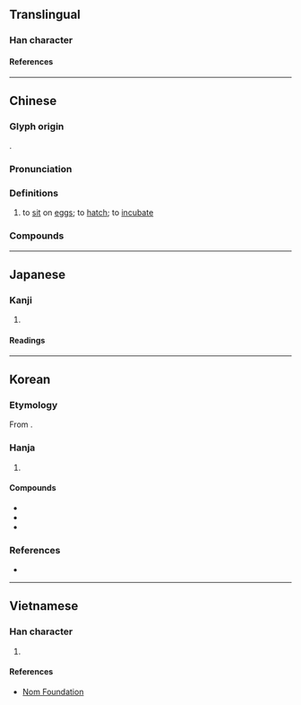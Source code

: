 {{also|孚}}
{{character info}}
==Translingual==

===Han character===
{{Han char|rn=39|rad=子|as=11|sn=14|four=72747|canj=HHSLD|ids=⿰卵孚}}

====References====
{{Han ref|kx=0280.210|dkj=07021|dj=0549.200|hdz=21018.170|uh=5B75}}

----

==Chinese==
{{zh-forms|ss=孚}}

===Glyph origin===
{{Han etym}}
{{Han compound|卵|孚|ls=psc|c1=s|t1=egg|c2=p}}.

===Pronunciation===
{{zh-pron
|m=fū
|c=fu1
|h=pfs=phu;gd=pu4
|j=fu1
|md=hŭ
|mn=ml:hu/ml,jj,tw:pū
|mn_note=hu - literary; pū - vernacular (俗)
|mn-t=hu1/bu7
|w=3bu
|mc=y
|oc=y
|cat=v
}}

===Definitions===
{{zh-hanzi}}

# to [[sit]] on [[egg]]s; to [[hatch]]; to [[incubate]]

===Compounds===
{{zh-der|孵育|孵化期|孵卵機|孵化}}

----

==Japanese==

===Kanji===
{{ja-kanji|grade=|rs=子11}}

# {{rfdef|ja|sort=子11}}

====Readings====
{{ja-readings
|goon=ふ
|kanon=ふ
|kun=かえ-る, かえ-す
}}

----

==Korean==

===Etymology===
From {{der|ko|ltc|-}} {{ltc-l|孵|id=1}}.

===Hanja===
{{ko-hanja-search}}
{{ko-hanja|[[알]] [[까다|깔]]|부}}

# {{hanja form of|부|[[hatch]]}}

====Compounds====
{{der-top3|Compounds}}
* {{ko-l|부란|孵卵}}
* {{ko-l|부화|孵化}}
* {{ko-l|부화기|孵化器}}
{{der-bottom}}

===References===
* {{R:hanjadoc|2503}}

----

==Vietnamese==

===Han character===
{{vi-readings|rs=子11|reading=[[lộn]], [[phu]]}}

# {{rfdef|vi|sort=子11}}

====References====
* [http://nomfoundation.org/common/nom_details.php?codepoint=5b75 Nom Foundation]